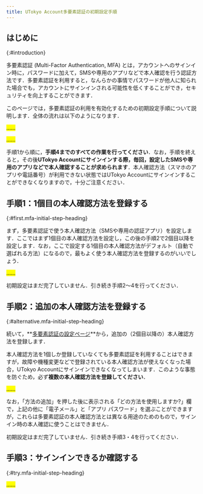 ```yaml
---
title: UTokyo Account多要素認証の初期設定手順
---
```



## はじめに
{:#introduction}

多要素認証 (Multi-Factor Authentication, MFA) とは，アカウントへのサインイン時に，パスワードに加えて，SMSや専用のアプリなどで本人確認を行う認証方法です．多要素認証を利用すると，なんらかの事情でパスワードが他人に知られた場合でも，アカウントにサインインされる可能性を低くすることができ，セキュリティを向上することができます．

このページでは，多要素認証の利用を有効化するための初期設定手順について説明します．全体の流れは以下のようになります．

<mark>……</mark>

<TabSelector group="intent" />

<mark>……</mark>

手順1から順に，**手順4までのすべての作業を行ってください**．なお，手順を終えると，その後**UTokyo Accountにサインインする際，毎回，設定したSMSや専用のアプリなどで本人確認することが求められます**．本人確認方法（スマホのアプリや電話番号）が利用できない状態ではUTokyo Accountにサインインすることができなくなりますので，十分ご注意ください．

## 手順1：1個目の本人確認方法を登録する
{:#first.mfa-initial-step-heading}

まず，多要素認証で使う本人確認方法（SMSや専用の認証アプリ）を設定します．ここではまず1個目の本人確認方法を設定し，この後の手順2で2個目以降を設定します．なお，ここで設定する1個目の本人確認方法がデフォルト（自動で選ばれる方法）になるので，最もよく使う本人確認方法を登録するのがいいでしょう．

<mark>……</mark>

<Tabs step="first" />

<div class="box">初期設定はまだ完了していません．引き続き手順2～4を行ってください．</div>

## 手順2：追加の本人確認方法を登録する
{:#alternative.mfa-initial-step-heading}

続いて，**[多要素認証の設定ページ](https://mysignins.microsoft.com/security-info?domain_hint=utac.u-tokyo.ac.jp)**から，追加の（2個目以降の）本人確認方法を登録します．

本人確認方法を1個しか登録していなくても多要素認証を利用することはできますが，故障や機種変更などで登録されている本人確認方法が使えなくなった場合，UTokyo Accountにサインインできなくなってしまいます．このような事態を防ぐため，必ず**複数の本人確認方法を登録してください**．

<mark>……</mark>

<Tabs step="alt" />

なお，「方法の追加」を押した後に表示される「どの方法を使用しますか?」欄で，上記の他に「電子メール」と「アプリ パスワード」を選ぶことができますが，これらは多要素認証の本人確認方法とは異なる用途のためのもので，サインイン時の本人確認に使うことはできません．

<div class="box">初期設定はまだ完了していません．引き続き手順3・4を行ってください．</div>

## 手順3：サインインできるか確認する
{:#try.mfa-initial-step-heading}

<mark>……</mark>
